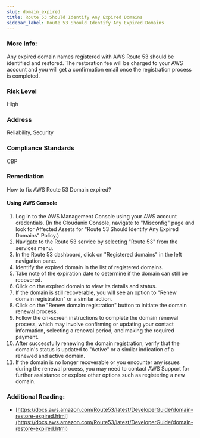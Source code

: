 ```yaml
---
slug: domain_expired
title: Route 53 Should Identify Any Expired Domains
sidebar_label: Route 53 Should Identify Any Expired Domains
---
```


### More Info:

Any expired domain names registered with AWS Route 53 should be identified and restored. The restoration fee will be charged to your AWS account and you will get a confirmation email once the registration process is completed.

### Risk Level

High

### Address

Reliability, Security

### Compliance Standards

CBP

### Remediation

How to fix AWS Route 53 Domain expired?

#### Using AWS Console

1. Log in to the AWS Management Console using your AWS account credentials.
    (In the Cloudanix Console, navigate to "Misconfig" page and look for Affected Assets for "Route 53 Should Identify Any Expired Domains" Policy.)
2. Navigate to the Route 53 service by selecting "Route 53" from the services menu.
3. In the Route 53 dashboard, click on "Registered domains" in the left navigation pane.
4. Identify the expired domain in the list of registered domains.
5. Take note of the expiration date to determine if the domain can still be recovered.
6. Click on the expired domain to view its details and status.
7. If the domain is still recoverable, you will see an option to "Renew domain registration" or a similar action.
8. Click on the "Renew domain registration" button to initiate the domain renewal process.
9. Follow the on-screen instructions to complete the domain renewal process, which may involve confirming or updating your contact information, selecting a renewal period, and making the required payment.
10. After successfully renewing the domain registration, verify that the domain's status is updated to "Active" or a similar indication of a renewed and active domain.
11. If the domain is no longer recoverable or you encounter any issues during the renewal process, you may need to contact AWS Support for further assistance or explore other options such as registering a new domain.

### Additional Reading:

- [https://docs.aws.amazon.com/Route53/latest/DeveloperGuide/domain-restore-expired.html](https://docs.aws.amazon.com/Route53/latest/DeveloperGuide/domain-restore-expired.html) 

